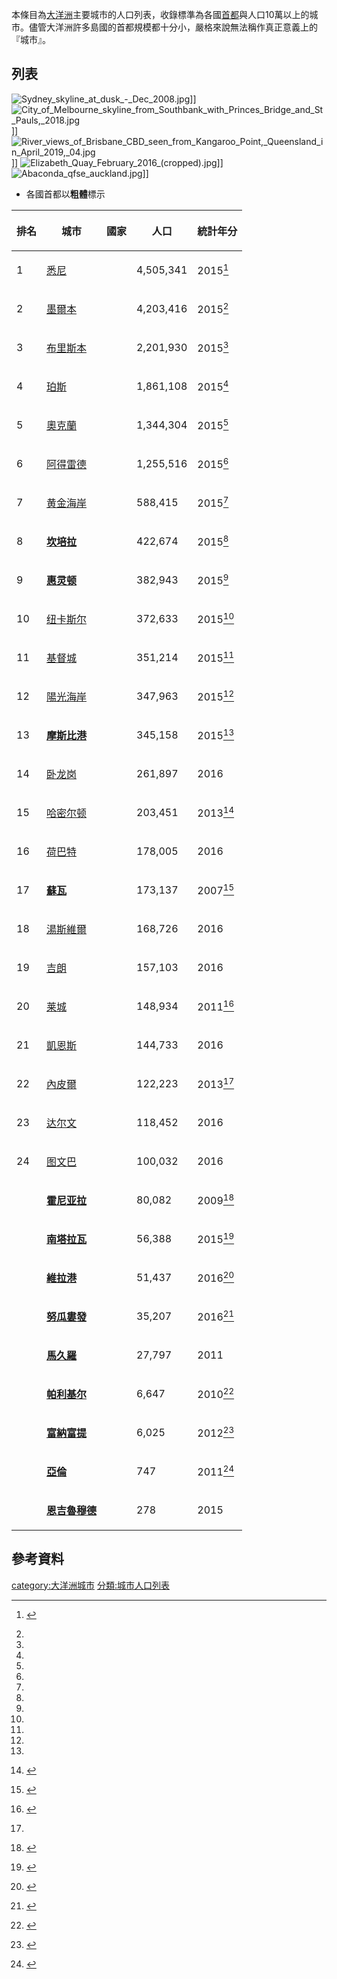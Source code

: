 本條目為[[大洋洲|大洋洲]]主要城市的人口列表，收錄標準為各國[[首都|首都]]與人口10萬以上的城市。儘管大洋洲許多島國的首都規模都十分小，嚴格來說無法稱作真正意義上的『城市』。

==列表==
[[File:Sydney_skyline_at_dusk_-_Dec_2008.jpg|thumb]]]]
[[File:City_of_Melbourne_skyline_from_Southbank_with_Princes_Bridge_and_St_Pauls,_2018.jpg|thumb]]]]
[[File:River_views_of_Brisbane_CBD_seen_from_Kangaroo_Point,_Queensland_in_April_2019,_04.jpg|thumb]]]]
[[File:Elizabeth_Quay_February_2016_(cropped).jpg|thumb]]]]
[[File:Abaconda_qfse_auckland.jpg|thumb]]]]

*各國首都以'''粗體'''標示
{| class="wikitable sortable"
!排名
!城市
!國家
!人口
!統計年分
|-
|1
|[[悉尼|悉尼]]
|{{AUS}}
|4,505,341
|2015<ref name=":0">{{Internetquelle |url=https://esa.un.org/unpd/wup/CD-ROM/ |titel=World Urbanization Prospects - Population Division - United Nations |zugriff=2017-11-29 }} {{Wayback|url=https://esa.un.org/unpd/wup/CD-ROM/ |date=20171211060740 }}</ref>
|-
|2
|[[墨爾本|墨爾本]]
|{{AUS}}
|4,203,416
|2015<ref name=":0" />
|-
|3
|[[布里斯本|布里斯本]]
|{{AUS}}
|2,201,930
|2015<ref name=":0" />
|-
|4
|[[珀斯|珀斯]]
|{{AUS}}
|1,861,108
|2015<ref name=":0" />
|-
|5
|[[奧克蘭_(紐西蘭)|奧克蘭]]
|{{NZL}}
|1,344,304
|2015<ref name=":0" />
|-
|6
|[[阿得雷德|阿得雷德]]
|{{AUS}}
|1,255,516
|2015<ref name=":0" />
|-
|7
|[[黄金海岸_(澳大利亚)|黄金海岸]]
|{{AUS}}
|588,415
|2015<ref name=":0" />
|-
|8
|'''[[坎培拉|坎培拉]]'''
|{{AUS}}
|422,674
|2015<ref name=":0" />
|-
|9
|'''[[惠灵顿|惠灵顿]]'''
|{{NZL}}
|382,943
|2015<ref name=":0" />
|-
|10
|[[纽卡斯尔_(新南威尔士州)|纽卡斯尔]]
|{{AUS}}
|372,633
|2015<ref name=":0" />
|-
|11
|[[基督城|基督城]]
|{{NZL}}
|351,214
|2015<ref name=":0" />
|-
|12
|[[陽光海岸_(澳大利亞)|陽光海岸]]
|{{AUS}}
|347,963
|2015<ref name=":0" />
|-
|13
|'''[[摩斯比港|摩斯比港]]'''
|{{PNG}}
|345,158
|2015<ref name=":0" />
|-
|14
|[[卧龙岗_(新南威尔士州)|卧龙岗]]
|{{AUS}}
|261,897
|2016
|-
|15
|[[哈密尔顿_(新西兰)|哈密尔顿]]
|{{NZL}}
|203,451
|2013<ref name="citypopulation.de">{{Internetquelle |url=https://www.citypopulation.de/NewZealand-UA.html |titel=New Zealand: Major Urban Areas (census) - Population Statistics, Maps, Charts, Weather and Web Information |zugriff=2017-11-29 |sprache=en }} {{Wayback|url=https://www.citypopulation.de/NewZealand-UA.html |date=20161107092430 }}</ref>
|-
|16
|[[荷巴特|荷巴特]]
|{{AUS}}
|178,005
|2016
|-
|17
|'''[[蘇瓦|蘇瓦]]'''
|{{FJI}}
|173,137
|2007<ref>{{Internetquelle |url=https://www.citypopulation.de/Fiji.html |titel=Fiji: Divisions, Major Urban Areas & Towns - Population Statistics in Maps and Charts |zugriff=2017-11-29 |sprache=en }} {{Wayback|url=https://www.citypopulation.de/Fiji.html |date=20161104001137 }}</ref>
|-
|18
|[[湯斯維爾|湯斯維爾]]
|{{AUS}}
|168,726
|2016
|-
|19
|[[吉朗|吉朗]]
|{{AUS}}
|157,103
|2016
|-
|20
|[[莱城_(巴布亚新几内亚)|莱城]]
|{{PNG}}
|148,934
|2011<ref>{{Internetquelle |url=https://www.citypopulation.de/PapuaNewGuinea.html |titel=Papua New Guinea: Provinces, Cities & Urban Localities - Population Statistics in Maps and Charts |zugriff=2017-11-29 }} {{Wayback|url=https://www.citypopulation.de/PapuaNewGuinea.html |date=20200424085520 }}</ref>
|-
|21
|[[凱恩斯_(昆士蘭州)|凱恩斯]]
|{{AUS}}
|144,733
|2016
|-
|22
|[[內皮爾_(紐西蘭)|內皮爾]]
|{{NZL}}
|122,223
|2013<ref name="citypopulation.de" />
|-
|23
|[[达尔文_(澳大利亚)|达尔文]]
|{{AUS}}
|118,452
|2016
|-
|24
|[[图文巴|图文巴]]
|{{AUS}}
|100,032
|2016
|-
|
|'''[[霍尼亚拉|霍尼亚拉]]'''
|{{SLB}}
|80,082
|2009<ref>{{Internetquelle |url=https://www.citypopulation.de/Solomon.html |titel=Solomon Islands: Provinces, Urban Centers & Urban Area - Population Statistics in Maps and Charts |zugriff=2017-11-29 |sprache=en }} {{Wayback|url=https://www.citypopulation.de/Solomon.html |date=20190903070225 }}</ref>
|-
|
|'''[[南塔拉瓦|南塔拉瓦]]'''
|{{KIR}}
|56,388
|2015<ref>{{Internetquelle |url=http://www.citypopulation.de/Kiribati.html |titel=Gilbert Group (Kiribati): Islands & Major Villages - Population Statistics in Maps and Charts |zugriff=2017-12-02 |sprache=en }} {{Wayback|url=http://www.citypopulation.de/Kiribati.html |date=20200610104746 }}</ref>
|-
|
|'''[[維拉港|維拉港]]'''
|{{VUT}}
|51,437
|2016<ref>{{Internetquelle |url=https://www.citypopulation.de/Vanuatu.html |titel=Vanuatu: Provinces, Council Areas and Urban Centers - Population Statistics in Maps and Charts |zugriff=2017-11-29 |sprache=en-us }} {{Wayback|url=https://www.citypopulation.de/Vanuatu.html |date=20190625170700 }}</ref>
|-
|
|'''[[努瓜婁發|努瓜婁發]]'''
|{{TON}}
|35,207
|2016<ref>{{Internetquelle |url=https://www.citypopulation.de/Tonga.html |titel=Tonga: Divisions, Major Towns, Villages & Agglomeration - Population Statistics, Maps, Charts, Weather and Web Information |zugriff=2017-11-29 |sprache=en }} {{Wayback|url=https://www.citypopulation.de/Tonga.html |date=20200611005400 }}</ref>
|-
|
|'''[[馬久羅|馬久羅]]'''
|{{MHL}}
|27,797
|2011
|-
|
|'''[[帕利基尔|帕利基尔]]'''
|{{FSM}}
|6,647
|2010<ref>{{Internetquelle |url=http://www.citypopulation.de/Micronesia.html |titel=Micronesia: States & Major Municipalities - Population Statistics in Maps and Charts |zugriff=2017-12-02 |sprache=en }} {{Wayback|url=http://www.citypopulation.de/Micronesia.html |date=20200915175436 }}</ref>
|-
|
|'''[[富納富提|富納富提]]'''
|{{TUV}}
|6,025
|2012<ref>{{Internetquelle |url=https://www.citypopulation.de/Tuvalu.html |titel=Tuvalu: Atolls, Major Villages & Agglomerations - Population Statistics in Maps and Charts |zugriff=2017-11-29 |sprache=en }} {{Wayback|url=https://www.citypopulation.de/Tuvalu.html |date=20200326115304 }}</ref>
|-
|
|[[亞倫區|'''亞倫''']]
|{{NRU}}
|747
|2011<ref>{{Internetquelle |url=https://www.citypopulation.de/Nauru.html |titel=Nauru: Districts & Localities - Population Statistics in Maps and Charts |zugriff=2017-11-29 |sprache=en }} {{Wayback|url=https://www.citypopulation.de/Nauru.html |date=20200424061651 }}</ref>
|-
|
|[[恩吉魯穆德|'''恩吉魯穆德''']]
|{{PLW}}
|278
|2015
|}

==參考資料==
{{reflist}}

{{世界最大城市}}
[[category:大洋洲城市|category:大洋洲城市]]
[[分類:城市人口列表|分類:城市人口列表]]